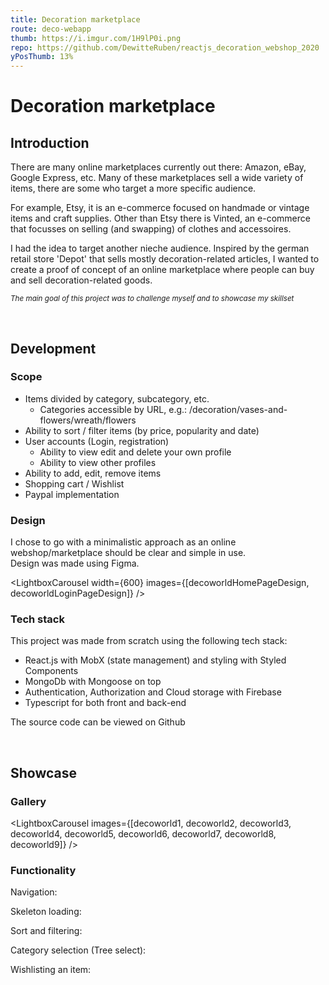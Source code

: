 ```yaml
---
title: Decoration marketplace
route: deco-webapp
thumb: https://i.imgur.com/1H9lP0i.png
repo: https://github.com/DewitteRuben/reactjs_decoration_webshop_2020
yPosThumb: 13%
---
```







# Decoration marketplace

## Introduction

There are many online marketplaces currently out there: Amazon, eBay, Google Express, etc.
Many of these marketplaces sell a wide variety of items, there are some who target a more specific audience.

For example, Etsy, it is an e-commerce focused on handmade or vintage items and craft supplies.
Other than Etsy there is Vinted, an e-commerce that focusses on selling (and swapping) of clothes and accessoires.

I had the idea to target another nieche audience. Inspired by the german retail store 'Depot' that sells mostly decoration-related articles,
I wanted to create a proof of concept of an online marketplace where people can buy and sell decoration-related goods.

*<Small>The main goal of this project was to challenge myself and to showcase my skillset</Small>*

<br/>

## Development

### Scope
* Items divided by category, subcategory, etc.
    * Categories accessible by URL, e.g.: /decoration/vases-and-flowers/wreath/flowers
* Ability to sort / filter items (by price, popularity and date)
* User accounts (Login, registration)
    * Ability to view edit and delete your own profile 
    * Ability to view other profiles
* Ability to add, edit, remove items 
* Shopping cart / Wishlist
* Paypal implementation

### Design

I chose to go with a minimalistic approach as an online webshop/marketplace should be clear and simple in use. <br/> Design was made using <MdLink href="https://www.figma.com/">Figma</MdLink>.

<LightboxCarousel width={600} images={[decoworldHomePageDesign, decoworldLoginPageDesign]} />

### Tech stack 
This project was made from scratch using the following tech stack:
- <MdLink href="https://reactjs.org/">React.js</MdLink> with <MdLink href="https://mobx.js.org/README.html">MobX</MdLink> (state management) and styling with <MdLink href="https://styled-components.com/">Styled Components</MdLink>
- <MdLink href="https://www.mongodb.com/">MongoDb</MdLink> with <MdLink href="https://mongoosejs.com/">Mongoose</MdLink> on top
- Authentication, Authorization and Cloud storage with <MdLink href="https://firebase.google.com/">Firebase</MdLink>
- <MdLink href="https://www.typescriptlang.org/">Typescript</MdLink> for both front and back-end

The source code can be viewed on <MdLink href={frontMatter.repo}>Github</MdLink>

<br/>

## Showcase

### Gallery
<LightboxCarousel images={[decoworld1, decoworld2, decoworld3, decoworld4, decoworld5, decoworld6, decoworld7, decoworld8, decoworld9]} />


### Functionality

Navigation:
<MarkdownGif src={navGif} alt="navigation showcase" />

Skeleton loading:
<MarkdownGif src={skeletonLoadingGif} alt="skeleton loading" />

Sort and filtering:
<MarkdownGif src={sortAndFilterGif} alt="sort and filter" />

Category selection (Tree select):
<MarkdownGif src={treeSelectGif} alt="tree select" />

Wishlisting an item:
<MarkdownGif src={wishlistActionGif} alt="wishlist action" />


